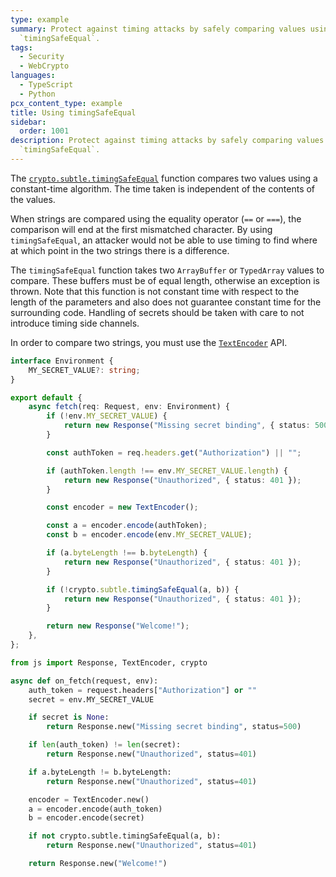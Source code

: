 ```yaml
---
type: example
summary: Protect against timing attacks by safely comparing values using
  `timingSafeEqual`.
tags:
  - Security
  - WebCrypto
languages:
  - TypeScript
  - Python
pcx_content_type: example
title: Using timingSafeEqual
sidebar:
  order: 1001
description: Protect against timing attacks by safely comparing values using
  `timingSafeEqual`.
---
```



The [`crypto.subtle.timingSafeEqual`](/workers/runtime-apis/web-crypto/#timingsafeequal) function compares two values using a constant-time algorithm. The time taken is independent of the contents of the values.

When strings are compared using the equality operator (`==` or `===`), the comparison will end at the first mismatched character. By using `timingSafeEqual`, an attacker would not be able to use timing to find where at which point in the two strings there is a difference.

The `timingSafeEqual` function takes two `ArrayBuffer` or `TypedArray` values to compare. These buffers must be of equal length, otherwise an exception is thrown.
Note that this function is not constant time with respect to the length of the parameters and also does not guarantee constant time for the surrounding code.
Handling of secrets should be taken with care to not introduce timing side channels.

In order to compare two strings, you must use the [`TextEncoder`](/workers/runtime-apis/encoding/#textencoder) API.

<Tabs syncKey="workersExamples"> <TabItem label="TypeScript" icon="seti:typescript">

```ts
interface Environment {
	MY_SECRET_VALUE?: string;
}

export default {
	async fetch(req: Request, env: Environment) {
		if (!env.MY_SECRET_VALUE) {
			return new Response("Missing secret binding", { status: 500 });
		}

		const authToken = req.headers.get("Authorization") || "";

		if (authToken.length !== env.MY_SECRET_VALUE.length) {
			return new Response("Unauthorized", { status: 401 });
		}

		const encoder = new TextEncoder();

		const a = encoder.encode(authToken);
		const b = encoder.encode(env.MY_SECRET_VALUE);

		if (a.byteLength !== b.byteLength) {
			return new Response("Unauthorized", { status: 401 });
		}

		if (!crypto.subtle.timingSafeEqual(a, b)) {
			return new Response("Unauthorized", { status: 401 });
		}

		return new Response("Welcome!");
	},
};
```

</TabItem> <TabItem label="Python" icon="seti:python">

```py
from js import Response, TextEncoder, crypto

async def on_fetch(request, env):
    auth_token = request.headers["Authorization"] or ""
    secret = env.MY_SECRET_VALUE

    if secret is None:
        return Response.new("Missing secret binding", status=500)

    if len(auth_token) != len(secret):
        return Response.new("Unauthorized", status=401)

    if a.byteLength != b.byteLength:
        return Response.new("Unauthorized", status=401)

    encoder = TextEncoder.new()
    a = encoder.encode(auth_token)
    b = encoder.encode(secret)

    if not crypto.subtle.timingSafeEqual(a, b):
        return Response.new("Unauthorized", status=401)

    return Response.new("Welcome!")
```

</TabItem> </Tabs>
